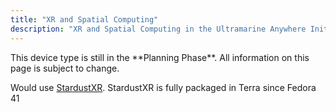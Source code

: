 ```yaml
---
title: "XR and Spatial Computing"
description: "XR and Spatial Computing in the Ultramarine Anywhere Initiative"
---
```



<Alert type="info">
  This device type is still in the **Planning Phase**. All information on this
  page is subject to change.
</Alert>

Would use [StardustXR](https://stardustxr.org/). StardustXR is fully packaged in Terra since Fedora 41
